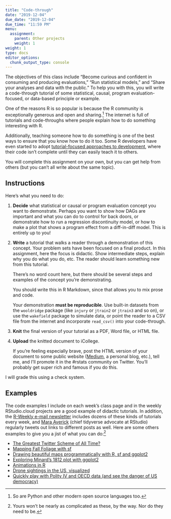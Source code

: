 ```yaml
---
title: "Code-through"
date: "2019-12-04"
due_date: "2019-12-04"
due_time: "11:59 PM"
menu:
  assignment:
    parent: Other projects
    weight: 1
weight: 1
type: docs
editor_options: 
  chunk_output_type: console
---
```


The objectives of this class include "Become curious and confident in consuming and producing evaluations," "Run statistical models," and "Share your analyses and data with the public." To help you with this, you will write a code-through tutorial of some statistical, causal, program evaluation-focused, or data-based principle or example.

One of the reasons R is so popular is because the R community is exceptionally generous and open and sharing.^[So are Python and other modern open source languages too.] The internet is full of tutorials and code-throughs where people explain how to do something interesting with R.

Additionally, teaching someone how to do something is one of the best ways to ensure that you know how to do it too. Some R developers have even started to adopt [tutorial-focused approaches to development](https://twitter.com/gvwilson/status/1209099180133752838), where their code isn't complete until they can easily teach it to others. 

You will complete this assignment on your own, but you can get help from others (but you can't all write about the same topic).


## Instructions

Here's what you need to do:

1. **Decide** what statistical or causal or program evaluation concept you want to demonstrate. Perhaps you want to show how DAGs are important and what you can do to control for back doors, or demonstrate how to run a regression discontinuity model, or how to make a plot that shows a program effect from a diff-in-diff model. This is entirely up to you!

2. **Write** a tutorial that walks a reader through a demonstration of this concept. Your problem sets have been focused on a final product. In this assignment, here the focus is didactic. Show intermediate steps, explain why you do what you do, etc. The reader should learn something new from this tutorial.

    There's no word count here, but there should be several steps and examples of the concept you're demonstrating.

    You should write this in R Markdown, since that allows you to mix prose and code.

    Your demonstration **must be reproducible**. Use built-in datasets from the `wooldridge` package (like `injury` or `jtrain2` or `jtrain3` and so on), or use the `wakefield` package to simulate data, or point the reader to a CSV file from the internet and incorporate `read_csv()` into your code-through.

3. **Knit** the final version of your tutorial as a PDF, Word file, or HTML file.

4. **Upload** the knitted document to iCollege. 

    If you're feeling especially brave, post the HTML version of your document to some public website ([Medium](https://medium.com/), a personal blog, etc.), tell me, and I'll promote it in the #rstats community on Twitter. You'll probably get super rich and famous if you do this.

I will grade this using a check system.


## Examples

The code examples I include on each week's class page and in the weekly RStudio.cloud projects are a good example of didactic tutorials. In addition, the [R-Weekly e-mail newsletter](https://rweekly.org/) includes dozens of these kinds of tutorials every week, and [Mara Averick](https://twitter.com/dataandme) (chief tidyverse advocate at RStudio) regularly tweets out links to different posts as well. Here are some others examples to give you a jist of what you can do:^[Yours won't be nearly as complicated as these, by the way. Nor do they need to be.]

- [The Greatest Twitter Scheme of All Time?](https://www.garrickadenbuie.com/blog/2018/08/24/greatest-twitter-scheme/)
- [Mapping Fall Foliage with sf](https://rud.is/b/2017/09/18/mapping-fall-foliage-with-sf/)
- [Drawing beautiful maps programmatically with R, sf and ggplot2](https://www.r-spatial.org//r/2018/10/25/ggplot2-sf.html)
- [Exploring Minard's 1812 plot with ggplot2](https://www.andrewheiss.com/blog/2017/08/10/exploring-minards-1812-plot-with-ggplot2/)
- [Animations in R](https://www.infoworld.com/video/89987/r-tip-animations-in-r)
- [Drone sightings in the US, visualized](https://www.andrewheiss.com/blog/2016/04/03/drone-sightings-in-the-us-visualized/)
- [Quickly play with Polity IV and OECD data (and see the danger of US democracy)](https://www.andrewheiss.com/blog/2017/08/26/quickly-play-with-polity-iv-and-oecd-data-and-see-the-danger-of-us-democracy/)
